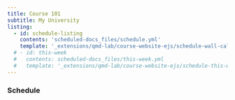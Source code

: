 ```yaml
---
title: Course 101
subtitle: My University
listing:
  - id: schedule-listing
    contents: 'scheduled-docs_files/schedule.yml'
    template: '_extensions/qmd-lab/course-website-ejs/schedule-wall-calendar/schedule.ejs'
  # - id: this-week
  #   contents: scheduled-docs_files/this-week.yml
  #   template: '_extensions/qmd-lab/course-website-ejs/schedule-this-week/schedule.ejs'
---
```


:::{#this-week}
:::

### Schedule

:::{#schedule-listing}
:::
